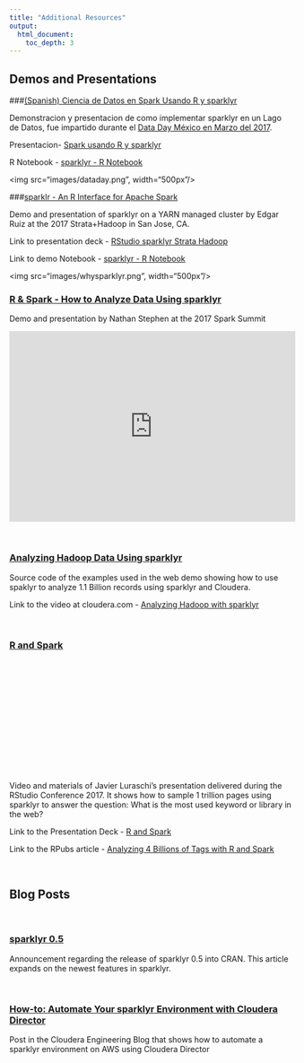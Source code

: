 ```yaml
---
title: "Additional Resources"
output: 
  html_document:
    toc_depth: 3
---
```


## Demos and Presentations

###[(Spanish) Ciencia de Datos en Spark Usando R y sparklyr](images/RStudio%20sparklyr%20Strata%20Hadoop.pdf)

Demonstracion y presentacion de como implementar sparklyr en un Lago de Datos, fue impartido durante el [Data Day México en Marzo del 2017](https://sg.com.mx/dataday/session/ciencia-de-datos-en-spark-usando-r-y-sparklyr-2/).

Presentacion- [Spark usando R y sparklyr](images/RStudio%20sparklyr%20Strata%20Hadoop.pdf)

R Notebook - [sparklyr - R Notebook](new-sparklyr-demo-final.nb.html)
  
<img src="images/dataday.png", width="500px"/>


###[sparklr - An R Interface for Apache Spark](images/RStudio%20sparklyr%20Strata%20Hadoop.pdf)

Demo and presentation of sparklyr on a YARN managed cluster by Edgar Ruiz at the 2017 Strata+Hadoop in San Jose, CA. 
  
Link to presentation deck - [RStudio sparklyr Strata Hadoop](images/RStudio%20sparklyr%20Strata%20Hadoop.pdf)

Link to demo Notebook - [sparklyr - R Notebook](new-sparklyr-demo-final.nb.html)

<img src="images/whysparklyr.png", width="500px"/>


<h3> <a href="https://www.youtube.com/embed/oItFZfzqqMY">
 R & Spark - How to Analyze Data Using sparklyr </a> </h3>

Demo and presentation by Nathan Stephen at the 2017 Spark Summit

<iframe width="510" height="340" src="https://www.youtube.com/embed/oItFZfzqqMY" frameborder="0" allowfullscreen></iframe>

<br/>

<h3> <a href="https://github.com/rstudio/sparkDemos/tree/master/prod/presentations/cloudera">
Analyzing Hadoop Data Using sparklyr  </a> </h3>

Source code of the examples used in the web demo showing how to use spaklyr to analyze 1.1 Billion records using sparklyr and Cloudera.  

Link to the video at cloudera.com - <a href="https://www.cloudera.com/content/dam/www/marketing/resources/webinars/analyzing-hadoop-data-using-sparklyr-recorded-webinar.png.landing.html"> Analyzing Hadoop with sparklyr </a>

<br/>

<h3> <a href="https://github.com/rstudio/rstudio-conf/tree/master/2017/R_and_Spark_Javier_Luraschi" >
R and Spark </a>  </h3>

<script src="//fast.wistia.com/assets/external/E-v1.js" async></script>
<div class="wistia_responsive_padding" style="padding:40% 0 0 0;position:relative;"><div class="wistia_responsive_wrapper" style="height:80%;left:0;position:absolute;top:0;width:70%;"><div class="wistia_embed wistia_async_trit8aqxmn videoFoam=true" style="height:50%;width:50%">&nbsp;</div></div></div>

Video and materials of Javier Luraschi's presentation delivered during the RStudio Conference 2017. It shows how to sample 1 trillion pages using sparklyr to answer the question: What is the most used keyword or library in the web?

Link to the Presentation Deck - <a href="https://beta.rstudioconnect.com/content/2371/r-and-spark.html"> R and Spark </a>

Link to the RPubs article - <a href="http://rpubs.com/jluraschi/billion-tags"> Analyzing 4 Billions of Tags with R and Spark </a>

<br/>

## Blog Posts

<br/>

<h3> <a href="https://blog.rstudio.org/2017/01/24/sparklyr-0-5/">
sparklyr 0.5 </a> </h3>

Announcement regarding the release of sparklyr 0.5 into CRAN.  This article expands on the newest features in sparklyr.

<br/>

<h3> <a href="http://blog.cloudera.com/blog/2016/12/automating-your-sparklyr-environment-with-cloudera-director/">
How-to: Automate Your sparklyr Environment with Cloudera Director  </a> </h3>

Post in the Cloudera Engineering Blog that shows how to automate a sparklyr environment on AWS using Cloudera Director







